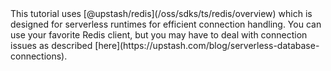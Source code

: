 <Note>
  This tutorial uses [@upstash/redis](/oss/sdks/ts/redis/overview) which is
  designed for serverless runtimes for efficient connection handling. You can
  use your favorite Redis client, but you may have to deal with connection
  issues as described
  [here](https://upstash.com/blog/serverless-database-connections).
</Note>
